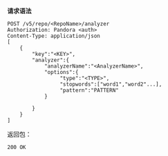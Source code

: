 **请求语法**

```
POST /v5/repo/<RepoName>/analyzer
Authorization: Pandora <auth>
Content-Type: application/json
[
    {
        "key":"<KEY>",
        "analyzer":{
            "analyzerName":"<AnalyzerName>",
            "options":{
                 "type":"<TYPE>",
                 "stopwords":["word1","word2"...],
                 "pattern":"PATTERN"
            }
            
        }
    }
]
```

返回包：

```
200 OK
```